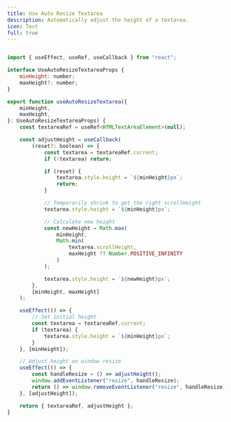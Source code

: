 ```yaml
---
title: Use Auto Resize Textarea
description: Automatically adjust the height of a textarea.
icon: Text
full: true
---
```



```jsx

import { useEffect, useRef, useCallback } from "react";

interface UseAutoResizeTextareaProps {
    minHeight: number;
    maxHeight?: number;
}

export function useAutoResizeTextarea({
    minHeight,
    maxHeight,
}: UseAutoResizeTextareaProps) {
    const textareaRef = useRef<HTMLTextAreaElement>(null);

    const adjustHeight = useCallback(
        (reset?: boolean) => {
            const textarea = textareaRef.current;
            if (!textarea) return;

            if (reset) {
                textarea.style.height = `${minHeight}px`;
                return;
            }

            // Temporarily shrink to get the right scrollHeight
            textarea.style.height = `${minHeight}px`;

            // Calculate new height
            const newHeight = Math.max(
                minHeight,
                Math.min(
                    textarea.scrollHeight,
                    maxHeight ?? Number.POSITIVE_INFINITY
                )
            );

            textarea.style.height = `${newHeight}px`;
        },
        [minHeight, maxHeight]
    );

    useEffect(() => {
        // Set initial height
        const textarea = textareaRef.current;
        if (textarea) {
            textarea.style.height = `${minHeight}px`;
        }
    }, [minHeight]);

    // Adjust height on window resize
    useEffect(() => {
        const handleResize = () => adjustHeight();
        window.addEventListener("resize", handleResize);
        return () => window.removeEventListener("resize", handleResize);
    }, [adjustHeight]);

    return { textareaRef, adjustHeight };
}

```